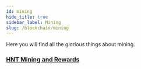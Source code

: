 ```yaml
---
id: mining
hide_title: true
sidebar_label: Mining
slug: /blockchain/mining
---
```


Here you will find all the glorious things about mining.


### [HNT Mining and Rewards](mining/hnt-mining-and-rewards)